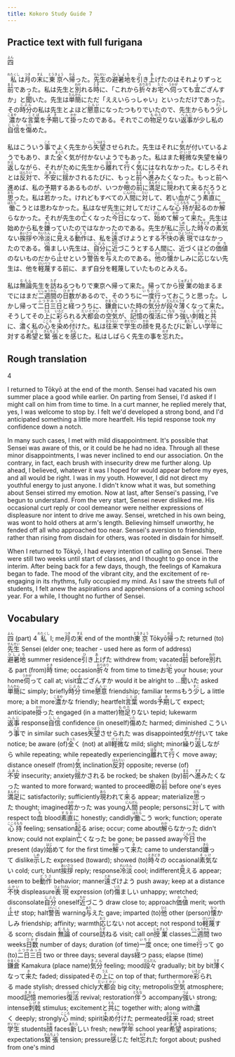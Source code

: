 ```yaml
---
title: Kokoro Study Guide 7
---
```


## Practice text with full furigana

<p>
<ruby><rb>四</rb><rt>よん</rt></ruby>
</p>

<p>
<ruby><rb>私</rb><rt>わたくし</rt></ruby>は<ruby><rb>月</rb><rt>つき</rt></ruby>の<ruby><rb>末</rb><rt>すえ</rt></ruby>に<ruby><rb>東京</rb><rt>とうきょう</rt></ruby>へ<ruby><rb>帰</rb><rt>かえ</rt></ruby>った。<ruby><rb>先生</rb><rt>せんせい</rt></ruby>の<ruby><rb>避暑地</rb><rt>ひしょち</rt></ruby>を<ruby><rb>引</rb><rt>ひ</rt></ruby>き<ruby><rb>上</rb><rt>あ</rt></ruby>げたのはそれよりずっと<ruby><rb>前</rb><rt>まえ</rt></ruby>であった。私は先生と<ruby><rb>別</rb><rt>わか</rt></ruby>れる<ruby><rb>時</rb><rt>とき</rt></ruby>に、「これから<ruby><rb>折々</rb><rt>おりおり</rt></ruby>お<ruby><rb>宅</rb><rt>たく</rt></ruby>へ<ruby><rb>伺</rb><rt>うかが</rt></ruby>っても<ruby><rb>宜</rb><rt>よ</rt></ruby>ござんすか」と<ruby><rb>聞</rb><rt>き</rt></ruby>いた。先生は<ruby><rb>単簡</rb><rt>たんかん</rt></ruby>にただ「ええいらっしゃい」といっただけであった。その<ruby><rb>時分</rb><rt>じぶん</rt></ruby>の私は先生とよほど<ruby><rb>懇意</rb><rt>こんい</rt></ruby>になったつもりでいたので、先生からもう<ruby><rb>少</rb><rt>すこ</rt></ruby>し<ruby><rb>濃</rb><rt>こまや</rt></ruby>かな<ruby><rb>言葉</rb><rt>ことば</rt></ruby>を<ruby><rb>予期</rb><rt>よき</rt></ruby>して<ruby><rb>掛</rb><rt>かか</rt></ruby>ったのである。それでこの<ruby><rb>物足</rb><rt>ものた</rt></ruby>りない<ruby><rb>返事</rb><rt>へんじ</rt></ruby>が少し私の<ruby><rb>自信</rb><rt>じしん</rt></ruby>を<ruby><rb>傷</rb><rt>いた</rt></ruby>めた。
</p>

<p>
私はこういう<ruby><rb>事</rb><rt>こと</rt></ruby>でよく先生から<ruby><rb>失望</rb><rt>しつぼう</rt></ruby>させられた。先生はそれに<ruby><rb>気</rb><rt>き</rt></ruby>が付いているようでもあり、また<ruby><rb>全</rb><rt>まった</rt></ruby>く気が付かないようでもあった。私はまた<ruby><rb>軽微</rb><rt>けいび</rt></ruby>な失望を<ruby><rb>繰</rb><rt>く</rt></ruby>り<ruby><rb>返</rb><rt>かえ</rt></ruby>しながら、それがために先生から<ruby><rb>離</rb><rt>はな</rt></ruby>れて<ruby><rb>行</rb><rt>ゆ</rt></ruby>く<ruby><rb>気</rb><rt>き</rt></ruby>にはなれなかった。むしろそれとは<ruby><rb>反対</rb><rt>はんたい</rt></ruby>で、<ruby><rb>不安</rb><rt>ふあん</rt></ruby>に<ruby><rb>揺</rb><rt>うご</rt></ruby>かされるたびに、もっと<ruby><rb>前</rb><rt>まえ</rt></ruby>へ<ruby><rb>進</rb><rt>すす</rt></ruby>みたくなった。もっと前へ進めば、私の予期するあるものが、いつか<ruby><rb>眼</rb><rt>め</rt></ruby>の<ruby><rb>前</rb><rt>まえ</rt></ruby>に<ruby><rb>満足</rb><rt>まんぞく</rt></ruby>に<ruby><rb>現</rb><rt>あら</rt></ruby>われて<ruby><rb>来</rb><rt>く</rt></ruby>るだろうと<ruby><rb>思</rb><rt>おも</rt></ruby>った。私は<ruby><rb>若</rb><rt>わか</rt></ruby>かった。けれどもすべての<ruby><rb>人間</rb><rt>にんげん</rt></ruby>に<ruby><rb>対</rb><rt>たい</rt></ruby>して、若い<ruby><rb>血</rb><rt>ち</rt></ruby>がこう<ruby><rb>素直</rb><rt>すなお</rt></ruby>に<ruby><rb>働</rb><rt>はたら</rt></ruby>こうとは思わなかった。私はなぜ先生に対してだけこんな<ruby><rb>心持</rb><rt>こころもち</rt></ruby>が<ruby><rb>起</rb><rt>おこ</rt></ruby>るのか<ruby><rb>解</rb><rt>わか</rt></ruby>らなかった。それが先生の<ruby><rb>亡</rb><rt>な</rt></ruby>くなった<ruby><rb>今日</rb><rt>こんにち</rt></ruby>になって、<ruby><rb>始</rb><rt>はじ</rt></ruby>めて<ruby><rb>解</rb><rt>わか</rt></ruby>って<ruby><rb>来</rb><rt>き</rt></ruby>た。先生は始めから私を<ruby><rb>嫌</rb><rt>きら</rt></ruby>っていたのではなかったのである。先生が私に<ruby><rb>示</rb><rt>しめ</rt></ruby>した<ruby><rb>時々</rb><rt>ときどき</rt></ruby>の<ruby><rb>素気</rb><rt>そっけ</rt></ruby>ない<ruby><rb>挨拶</rb><rt>あいさつ</rt></ruby>や<ruby><rb>冷淡</rb><rt>れいたん</rt></ruby>に<ruby><rb>見</rb><rt>み</rt></ruby>える<ruby><rb>動作</rb><rt>どうさ</rt></ruby>は、私を<ruby><rb>遠</rb><rt>とお</rt></ruby>ざけようとする<ruby><rb>不快</rb><rt>ふかい</rt></ruby>の<ruby><rb>表現</rb><rt>ひょうげん</rt></ruby>ではなかったのである。<ruby><rb>傷</rb><rt>いた</rt></ruby>ましい先生は、<ruby><rb>自分</rb><rt>じぶん</rt></ruby>に<ruby><rb>近</rb><rt>ちか</rt></ruby>づこうとする人間に、近づくほどの<ruby><rb>価値</rb><rt>かち</rt></ruby>のないものだから<ruby><rb>止</rb><rt>よ</rt></ruby>せという<ruby><rb>警告</rb><rt>けいこく</rt></ruby>を<ruby><rb>与</rb><rt>あた</rt></ruby>えたのである。<ruby><rb>他</rb><rt>ひと</rt></ruby>の<ruby><rb>懐</rb><rt>なつ</rt></ruby>かしみに<ruby><rb>応</rb><rt>おう</rt></ruby>じない先生は、他を<ruby><rb>軽蔑</rb><rt>けいべつ</rt></ruby>する前に、まず自分を軽蔑していたものとみえる。
</p>

<p>
私は<ruby><rb>無論</rb><rt>むろん</rt></ruby>先生を<ruby><rb>訪</rb><rt>たず</rt></ruby>ねるつもりで東京へ帰って来た。帰ってから<ruby><rb>授業</rb><rt>じゅぎょう</rt></ruby>の始まるまでにはまだ<ruby><rb>二週間</rb><rt>にしゅうかん</rt></ruby>の<ruby><rb>日数</rb><rt>ひかず</rt></ruby>があるので、そのうちに<ruby><rb>一度</rb><rt>いちど</rt></ruby><ruby><rb>行</rb><rt>い</rt></ruby>っておこうと思った。しかし帰って<ruby><rb>二日</rb><rt>ふつか</rt></ruby><ruby><rb>三日</rb><rt>みっか</rt></ruby>と<ruby><rb>経</rb><rt>た</rt></ruby>つうちに、<ruby><rb>鎌倉</rb><rt>かまくら</rt></ruby>にいた時の<ruby><rb>気分</rb><rt>きぶん</rt></ruby>が<ruby><rb>段々</rb><rt>だんだん</rt></ruby><ruby><rb>薄</rb><rt>うす</rt></ruby>くなって<ruby><rb>来</rb><rt>き</rt></ruby>た。そうしてその<ruby><rb>上</rb><rt>うえ</rt></ruby>に<ruby><rb>彩</rb><rt>いろど</rt></ruby>られる<ruby><rb>大都会</rb><rt>だいとかい</rt></ruby>の<ruby><rb>空気</rb><rt>くうき</rt></ruby>が、<ruby><rb>記憶</rb><rt>きおく</rt></ruby>の<ruby><rb>復活</rb><rt>ふっかつ</rt></ruby>に<ruby><rb>伴</rb><rt>ともな</rt></ruby>う<ruby><rb>強</rb><rt>つよ</rt></ruby>い<ruby><rb>刺戟</rb><rt>しげき</rt></ruby>と<ruby><rb>共</rb><rt>とも</rt></ruby>に、<ruby><rb>濃</rb><rt>こ</rt></ruby>く私の<ruby><rb>心</rb><rt>こころ</rt></ruby>を<ruby><rb>染</rb><rt>そ</rt></ruby>め<ruby><rb>付</rb><rt>つ</rt></ruby>けた。私は<ruby><rb>往来</rb><rt>おうらい</rt></ruby>で<ruby><rb>学生</rb><rt>がくせい</rt></ruby>の<ruby><rb>顔</rb><rt>かお</rt></ruby>を見るたびに<ruby><rb>新</rb><rt>あたら</rt></ruby>しい<ruby><rb>学年</rb><rt>がくねん</rt></ruby>に対する<ruby><rb>希望</rb><rt>きぼう</rt></ruby>と<ruby><rb>緊張</rb><rt>きんちょう</rt></ruby>とを<ruby><rb>感</rb><rt>かん</rt></ruby>じた。私はしばらく先生の事を<ruby><rb>忘</rb><rt>わす</rt></ruby>れた。
</p>


## Rough translation

4

I returned to Tōkyō at the end of the month. Sensei had vacated his own summer place a good while earlier. On parting from Sensei, I'd asked if I might call on him from time to time. In a curt manner, he replied merely that, yes, I was welcome to stop by. I felt we'd developed a strong bond, and I'd anticipated something a little more heartfelt. His tepid response took my confidence down a notch.

In many such cases, I met with mild disappointment. It's possible that Sensei was aware of this, or it could be he had no idea. Through all these minor disappointments, I was never inclined to end our association. On the contrary, in fact, each brush with insecurity drew me further along. Up ahead, I believed, whatever it was I hoped for would appear before my eyes, and all would be right. I was in my youth. However, I did not direct my youthful energy to just anyone. I didn't know what it was, but something about Sensei stirred my emotion. Now at last, after Sensei's passing, I've begun to understand. From the very start, Sensei never disliked me. His occasional curt reply or cool demeanor were neither expressions of displeasure nor intent to drive me away. Sensei, wretched in his own being, was wont to hold others at arm's length. Believing himself unworthy, he fended off all who approached too near. Sensei's aversion to friendship, rather than rising from disdain for others, was rooted in disdain for himself.

When I returned to Tōkyō, I had every intention of calling on Sensei. There were still two weeks until start of classes, and I thought to go once in the interim. After being back for a few days, though, the feelings of Kamakura began to fade. The mood of the vibrant city, and the excitement of re-engaging in its rhythms, fully occupied my mind. As I saw the streets full of students, I felt anew the aspirations and apprehensions of a coming school year. For a while, I thought no further of Sensei.  


## Vocabulary

<p>
<span class="vocabstudy"><ruby><rb>四</rb><rt>よん</rt></ruby>&nbsp;(part) 4</span>
<span class="vocabstudy"><ruby><rb>私</rb><rt>わたくし</rt></ruby>&nbsp;I; me</span><span class="vocabstudy"><ruby><rb>月</rb><rt>つき</rt></ruby>の<ruby><rb>末</rb><rt>すえ</rt></ruby>&nbsp;end of the month</span><span class="vocabstudy"><ruby><rb>東京</rb><rt>とうきょう</rt></ruby>&nbsp;Tōkyō</span><span class="vocabstudy"><ruby><rb>帰</rb><rt>かえ</rt></ruby>った&nbsp;returned (to)</span><span class="vocabstudy"><ruby><rb>先生</rb><rt>せんせい</rt></ruby>&nbsp;Sensei (elder one; teacher - used here as form of address)</span><span class="vocabstudy"><ruby><rb>避暑地</rb><rt>ひしょち</rt></ruby>&nbsp;summer residence</span><span class="vocabstudy"><ruby><rb>引</rb><rt>ひ</rt></ruby>き<ruby><rb>上</rb><rt>あ</rt></ruby>げた&nbsp;withdrew from; vacated</span><span class="vocabstudy"><ruby><rb>前</rb><rt>まえ</rt></ruby>&nbsp;before</span><span class="vocabstudy"><ruby><rb>別</rb><rt>わか</rt></ruby>れる&nbsp;part (from)</span><span class="vocabstudy"><ruby><rb>時</rb><rt>とき</rt></ruby>&nbsp;time; occasion</span><span class="vocabstudy"><ruby><rb>折々</rb><rt>おりおり</rt></ruby>&nbsp;from time to time</span><span class="vocabstudy">お<ruby><rb>宅</rb><rt>たく</rt></ruby>&nbsp;your house; your home</span><span class="vocabstudy"><ruby><rb>伺</rb><rt>うかが</rt></ruby>って&nbsp;call at; visit</span><span class="vocabstudy"><ruby><rb>宜</rb><rt>よ</rt></ruby>ござんすか&nbsp;would it be alright to ...</span><span class="vocabstudy"><ruby><rb>聞</rb><rt>き</rt></ruby>いた&nbsp;asked</span><span class="vocabstudy"><ruby><rb>単簡</rb><rt>たんかん</rt></ruby>に&nbsp;simply; briefly</span><span class="vocabstudy"><ruby><rb>時分</rb><rt>じぶん</rt></ruby>&nbsp;time</span><span class="vocabstudy"><ruby><rb>懇意</rb><rt>こんい</rt></ruby>&nbsp;friendship; familiar terms</span><span class="vocabstudy">もう<ruby><rb>少</rb><rt>すこ</rt></ruby>し&nbsp;a little more; a bit more</span><span class="vocabstudy"><ruby><rb>濃</rb><rt>こまや</rt></ruby>かな&nbsp;friendly; heartfelt</span><span class="vocabstudy"><ruby><rb>言葉</rb><rt>ことば</rt></ruby>&nbsp;words</span><span class="vocabstudy"><ruby><rb>予期</rb><rt>よき</rt></ruby>して&nbsp;expect; anticipate</span><span class="vocabstudy"><ruby><rb>掛</rb><rt>かか</rt></ruby>った&nbsp;engaged (in a matter)</span><span class="vocabstudy"><ruby><rb>物足</rb><rt>ものた</rt></ruby>りない&nbsp;tepid; lukewarm</span><span class="vocabstudy"><ruby><rb>返事</rb><rt>へんじ</rt></ruby>&nbsp;response</span><span class="vocabstudy"><ruby><rb>自信</rb><rt>じしん</rt></ruby>&nbsp;confidence (in oneself)</span><span class="vocabstudy"><ruby><rb>傷</rb><rt>いた</rt></ruby>めた&nbsp;harmed; diminished</span>
<span class="vocabstudy">こういう<ruby><rb>事</rb><rt>こと</rt></ruby>で&nbsp;in similar such cases</span><span class="vocabstudy"><ruby><rb>失望</rb><rt>しつぼう</rt></ruby>させられた&nbsp;was disappointed</span><span class="vocabstudy"><ruby><rb>気</rb><rt>き</rt></ruby>が付いて&nbsp;take notice; be aware (of)</span><span class="vocabstudy"><ruby><rb>全</rb><rt>まった</rt></ruby>く&nbsp;(not) at all</span><span class="vocabstudy"><ruby><rb>軽微</rb><rt>けいび</rt></ruby>な&nbsp;mild; slight; minor</span><span class="vocabstudy"><ruby><rb>繰</rb><rt>く</rt></ruby>り<ruby><rb>返</rb><rt>かえ</rt></ruby>しながら&nbsp;while repeating; while repeatedly experiencing</span><span class="vocabstudy"><ruby><rb>離</rb><rt>はな</rt></ruby>れて<ruby><rb>行</rb><rt>ゆ</rt></ruby>く&nbsp;move away; distance oneself (from)</span><span class="vocabstudy"><ruby><rb>気</rb><rt>き</rt></ruby>&nbsp;inclination</span><span class="vocabstudy"><ruby><rb>反対</rb><rt>はんたい</rt></ruby>&nbsp;opposite; reverse (of)</span><span class="vocabstudy"><ruby><rb>不安</rb><rt>ふあん</rt></ruby>&nbsp;insecurity; anxiety</span><span class="vocabstudy"><ruby><rb>揺</rb><rt>うご</rt></ruby>かされる&nbsp;be rocked; be shaken (by)</span><span class="vocabstudy"><ruby><rb>前</rb><rt>まえ</rt></ruby>へ<ruby><rb>進</rb><rt>すす</rt></ruby>みたくなった&nbsp;wanted to more forward; wanted to proceed</span><span class="vocabstudy"><ruby><rb>眼</rb><rt>め</rt></ruby>の<ruby><rb>前</rb><rt>まえ</rt></ruby>&nbsp;before one's eyes</span><span class="vocabstudy"><ruby><rb>満足</rb><rt>まんぞく</rt></ruby>に&nbsp;satisfactorily; sufficiently</span><span class="vocabstudy"><ruby><rb>現</rb><rt>あら</rt></ruby>われて<ruby><rb>来</rb><rt>く</rt></ruby>る&nbsp;appear; materialize</span><span class="vocabstudy"><ruby><rb>思</rb><rt>おも</rt></ruby>った&nbsp;thought; imagined</span><span class="vocabstudy"><ruby><rb>若</rb><rt>わか</rt></ruby>かった&nbsp;was young</span><span class="vocabstudy"><ruby><rb>人間</rb><rt>にんげん</rt></ruby>&nbsp;people; persons</span><span class="vocabstudy">に<ruby><rb>対</rb><rt>たい</rt></ruby>して&nbsp;with respect to</span><span class="vocabstudy"><ruby><rb>血</rb><rt>ち</rt></ruby>&nbsp;blood</span><span class="vocabstudy"><ruby><rb>素直</rb><rt>すなお</rt></ruby>に&nbsp;honestly; candidly</span><span class="vocabstudy"><ruby><rb>働</rb><rt>はたら</rt></ruby>こう&nbsp;work; function; operate</span><span class="vocabstudy"><ruby><rb>心持</rb><rt>こころもち</rt></ruby>&nbsp;feeling; sensation</span><span class="vocabstudy"><ruby><rb>起</rb><rt>おこ</rt></ruby>る&nbsp;arise; occur; come about</span><span class="vocabstudy"><ruby><rb>解</rb><rt>わか</rt></ruby>らなかった&nbsp;didn't know; could not explain</span><span class="vocabstudy"><ruby><rb>亡</rb><rt>な</rt></ruby>くなった&nbsp;be gone; be passed away</span><span class="vocabstudy"><ruby><rb>今日</rb><rt>こんにち</rt></ruby>&nbsp;the present (day)</span><span class="vocabstudy"><ruby><rb>始</rb><rt>はじ</rt></ruby>めて&nbsp;for the first time</span><span class="vocabstudy"><ruby><rb>解</rb><rt>わか</rt></ruby>って<ruby><rb>来</rb><rt>き</rt></ruby>た&nbsp;came to understand</span><span class="vocabstudy"><ruby><rb>嫌</rb><rt>きら</rt></ruby>って&nbsp;dislike</span><span class="vocabstudy"><ruby><rb>示</rb><rt>しめ</rt></ruby>した&nbsp;expressed (toward); showed (to)</span><span class="vocabstudy"><ruby><rb>時々</rb><rt>ときどき</rt></ruby>の&nbsp;occasional</span><span class="vocabstudy"><ruby><rb>素気</rb><rt>そっけ</rt></ruby>ない&nbsp;cold; curt; blunt</span><span class="vocabstudy"><ruby><rb>挨拶</rb><rt>あいさつ</rt></ruby>&nbsp;reply; response</span><span class="vocabstudy"><ruby><rb>冷淡</rb><rt>れいたん</rt></ruby>&nbsp;cool; indifferent</span><span class="vocabstudy"><ruby><rb>見</rb><rt>み</rt></ruby>える&nbsp;appear; seem to be</span><span class="vocabstudy"><ruby><rb>動作</rb><rt>どうさ</rt></ruby>&nbsp;behavior; manner</span><span class="vocabstudy"><ruby><rb>遠</rb><rt>とお</rt></ruby>ざけよう&nbsp;push away; keep at a distance</span><span class="vocabstudy"><ruby><rb>不快</rb><rt>ふかい</rt></ruby>&nbsp;displeasure</span><span class="vocabstudy"><ruby><rb>表現</rb><rt>ひょうげん</rt></ruby>&nbsp;expression (of)</span><span class="vocabstudy"><ruby><rb>傷</rb><rt>いた</rt></ruby>ましい&nbsp;unhappy; wretched; disconsolate</span><span class="vocabstudy"><ruby><rb>自分</rb><rt>じぶん</rt></ruby>&nbsp;oneself</span><span class="vocabstudy"><ruby><rb>近</rb><rt>ちか</rt></ruby>づこう&nbsp;draw close to; approach</span><span class="vocabstudy"><ruby><rb>価値</rb><rt>かち</rt></ruby>&nbsp;merit; worth</span><span class="vocabstudy"><ruby><rb>止</rb><rt>よ</rt></ruby>せ&nbsp;stop; halt</span><span class="vocabstudy"><ruby><rb>警告</rb><rt>けいこく</rt></ruby>&nbsp;warning</span><span class="vocabstudy"><ruby><rb>与</rb><rt>あた</rt></ruby>えた&nbsp;gave; imparted (to)</span><span class="vocabstudy"><ruby><rb>他</rb><rt>ひと</rt></ruby>&nbsp;other (person)</span><span class="vocabstudy"><ruby><rb>懐</rb><rt>なつ</rt></ruby>かしみ&nbsp;friendship; affinity; warmth</span><span class="vocabstudy"><ruby><rb>応</rb><rt>おう</rt></ruby>じない&nbsp;not accept; not respond to</span><span class="vocabstudy"><ruby><rb>軽蔑</rb><rt>けいべつ</rt></ruby>する&nbsp;scorn; disdain</span>
<span class="vocabstudy"><ruby><rb>無論</rb><rt>むろん</rt></ruby>&nbsp;of course</span><span class="vocabstudy"><ruby><rb>訪</rb><rt>たず</rt></ruby>ねる&nbsp;visit; call on</span><span class="vocabstudy"><ruby><rb>授業</rb><rt>じゅぎょう</rt></ruby>&nbsp;classes</span><span class="vocabstudy"><ruby><rb>二週間</rb><rt>にしゅうかん</rt></ruby>&nbsp;two weeks</span><span class="vocabstudy"><ruby><rb>日数</rb><rt>ひかず</rt></ruby>&nbsp;number of days; duration (of time)</span><span class="vocabstudy"><ruby><rb>一度</rb><rt>いちど</rt></ruby>&nbsp;once; one time</span><span class="vocabstudy"><ruby><rb>行</rb><rt>い</rt></ruby>って&nbsp;go (to)</span><span class="vocabstudy"><ruby><rb>二日</rb><rt>ふつか</rt></ruby><ruby><rb>三日</rb><rt>みっか</rt></ruby>&nbsp;two or three days; several days</span><span class="vocabstudy"><ruby><rb>経</rb><rt>た</rt></ruby>つ&nbsp;pass; elapse (time)</span><span class="vocabstudy"><ruby><rb>鎌倉</rb><rt>かまくら</rt></ruby>&nbsp;Kamakura (place name)</span><span class="vocabstudy"><ruby><rb>気分</rb><rt>きぶん</rt></ruby>&nbsp;feeling; mood</span><span class="vocabstudy"><ruby><rb>段々</rb><rt>だんだん</rt></ruby>&nbsp;gradually; bit by bit</span><span class="vocabstudy"><ruby><rb>薄</rb><rt>うす</rt></ruby>くなって<ruby><rb>来</rb><rt>き</rt></ruby>た&nbsp;faded; dissipated</span><span class="vocabstudy">その<ruby><rb>上</rb><rt>うえ</rt></ruby>に&nbsp;on top of that; furthermore</span><span class="vocabstudy"><ruby><rb>彩</rb><rt>いろど</rt></ruby>られる&nbsp;made stylish; dressed chicly</span><span class="vocabstudy"><ruby><rb>大都会</rb><rt>だいとかい</rt></ruby>&nbsp;big city; metropolis</span><span class="vocabstudy"><ruby><rb>空気</rb><rt>くうき</rt></ruby>&nbsp;atmosphere; mood</span><span class="vocabstudy"><ruby><rb>記憶</rb><rt>きおく</rt></ruby>&nbsp;memories</span><span class="vocabstudy"><ruby><rb>復活</rb><rt>ふっかつ</rt></ruby>&nbsp;revival; restoration</span><span class="vocabstudy"><ruby><rb>伴</rb><rt>ともな</rt></ruby>う&nbsp;accompany</span><span class="vocabstudy"><ruby><rb>強</rb><rt>つよ</rt></ruby>い&nbsp;strong; intense</span><span class="vocabstudy"><ruby><rb>刺戟</rb><rt>しげき</rt></ruby>&nbsp;stimulus; excitement</span><span class="vocabstudy">と<ruby><rb>共</rb><rt>とも</rt></ruby>に&nbsp;together with; along with</span><span class="vocabstudy"><ruby><rb>濃</rb><rt>こ</rt></ruby>く&nbsp;deeply; strongly</span><span class="vocabstudy"><ruby><rb>心</rb><rt>こころ</rt></ruby>&nbsp;mind; spirit</span><span class="vocabstudy"><ruby><rb>染</rb><rt>そ</rt></ruby>め<ruby><rb>付</rb><rt>つ</rt></ruby>けた&nbsp;permeated</span><span class="vocabstudy"><ruby><rb>往来</rb><rt>おうらい</rt></ruby>&nbsp;road; street</span><span class="vocabstudy"><ruby><rb>学生</rb><rt>がくせい</rt></ruby>&nbsp;students</span><span class="vocabstudy"><ruby><rb>顔</rb><rt>かお</rt></ruby>&nbsp;faces</span><span class="vocabstudy"><ruby><rb>新</rb><rt>あたら</rt></ruby>しい&nbsp;fresh; new</span><span class="vocabstudy"><ruby><rb>学年</rb><rt>がくねん</rt></ruby>&nbsp;school year</span><span class="vocabstudy"><ruby><rb>希望</rb><rt>きぼう</rt></ruby>&nbsp;aspirations; expectations</span><span class="vocabstudy"><ruby><rb>緊張</rb><rt>きんちょう</rt></ruby>&nbsp;tension; pressure</span><span class="vocabstudy"><ruby><rb>感</rb><rt>かん</rt></ruby>じた&nbsp;felt</span><span class="vocabstudy"><ruby><rb>忘</rb><rt>わす</rt></ruby>れた&nbsp;forgot about; pushed from one's mind</span>
</p>
